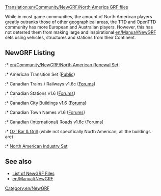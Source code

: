 [[Translation:en/Community/NewGRF/North America GRF files]]


{{en/NewGRF Country|
Flag=800px-Flag of the United States.png|
name=United States of America|
website=www.as-st.com/ttd/newusa/|
setname=American Transition Set}}
While in most game communities, the amount of North American players greatly outranks those of other geographical areas, the TTD and OpenTTD community has more European and Australian players. However, this has not deterred them from making large and inspirational [[en/Manual/NewGRF]] sets using vehicles, structures and stations from their Continent.

==NewGRF Listing==
:* [[en/Community/NewGRF/North American Renewal Set]]
:* American Transition Set ([http://www.as-st.com/ttd/newusa/ Public])
:* Canadian Trains / Railways v1.6c ([http://www.tt-forums.net/viewtopic.php?t=66710 Forums])
:* Canadian Stations v1.6 ([http://www.tt-forums.net/viewtopic.php?t=66710 Forums])
:* Canadian City Buildings v1.6 ([http://www.tt-forums.net/viewtopic.php?t=66710 Forums])
:* Canadian Town Names v1.6 ([http://www.tt-forums.net/viewtopic.php?t=66710 Forums])
:* Canadian (International) Roads v1.6c ([http://www.tt-forums.net/viewtopic.php?t=66710 Forums])
:* [http://www.tt-forums.net/viewtopic.php?t=24086 Oz' Bar & Grill] (while not specifically North American, all the buildings are)
:* [http://www.tt-forums.net/viewtopic.php?t=28212 North American Industry Set]
{{en/NewGRF Country|
Flag=800px-Flag of Canada.png|
name=Canada|
website=canadian.users.tt-forums.net|
setname=All Things Canadian}}

== See also ==
* [[en/Community/NewGRF/Main Page|List of NewGRF Files]]
* [[en/Manual/NewGRF]]

[[Category:en/NewGRF]]
